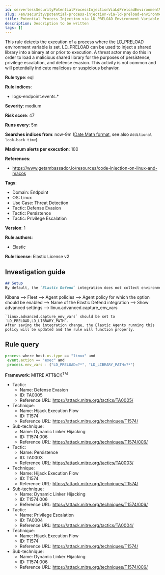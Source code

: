 ```yaml
---
id: serverlessSecurityPotentialProcessInjectionViaLdPreloadEnvironmentVariable
slug: /en/security/potential-process-injection-via-ld-preload-environment-variable
title: Potential Process Injection via LD_PRELOAD Environment Variable
description: Description to be written
tags: []
---
```


<div id="potential-process-injection-via-ld-preload-environment-variable"></div>

This rule detects the execution of a process where the LD_PRELOAD environment variable is set. LD_PRELOAD can be used to inject a shared library into a binary at or prior to execution. A threat actor may do this in order to load a malicious shared library for the purposes of persistence, privilege escalation, and defense evasion. This activity is not common and will potentially indicate malicious or suspicious behavior.

**Rule type**: eql

**Rule indices**: 

* logs-endpoint.events.*

**Severity**: medium

**Risk score**: 47

**Runs every**: 5m

**Searches indices from**: now-9m ([Date Math format](((ref))/common-options.html#date-math), see also <DocLink id="serverlessSecurityRulesUiCreate" section="set-the-rules-schedule">`Additional look-back time`</DocLink>)

**Maximum alerts per execution**: 100

**References**: 

* https://www.getambassador.io/resources/code-injection-on-linux-and-macos

**Tags**: 

* Domain: Endpoint
* OS: Linux
* Use Case: Threat Detection
* Tactic: Defense Evasion
* Tactic: Persistence
* Tactic: Privilege Escalation

**Version**: 1

**Rule authors**: 

* Elastic

**Rule license**: Elastic License v2

## Investigation guide

```markdown
## Setup
By default, the `Elastic Defend` integration does not collect environment variable logging. In order to capture this behavior, this rule requires a specific configuration option set within the advanced settings of the `Elastic Defend` integration. 
```
Kibana -->
Fleet -->
Agent policies -->
Agent policy for which the option should be enabled -->
Name of the Elastic Defend integration --> 
Show advanced settings -->
linux.advanced.capture_env_vars
```
`linux.advanced.capture_env_vars` should be set to `LD_PRELOAD,LD_LIBRARY_PATH`. 
After saving the integration change, the Elastic Agents running this policy will be updated and the rule will function properly.
```

## Rule query

```js
process where host.os.type == "linux" and 
 event.action == "exec" and  
 process.env_vars : ("LD_PRELOAD=?*", "LD_LIBRARY_PATH=?*") 

```

**Framework**: MITRE ATT&CK<sup>TM</sup>

* Tactic:
    * Name: Defense Evasion
    * ID: TA0005
    * Reference URL: https://attack.mitre.org/tactics/TA0005/
* Technique:
    * Name: Hijack Execution Flow
    * ID: T1574
    * Reference URL: https://attack.mitre.org/techniques/T1574/
* Sub-technique:
    * Name: Dynamic Linker Hijacking
    * ID: T1574.006
    * Reference URL: https://attack.mitre.org/techniques/T1574/006/
* Tactic:
    * Name: Persistence
    * ID: TA0003
    * Reference URL: https://attack.mitre.org/tactics/TA0003/
* Technique:
    * Name: Hijack Execution Flow
    * ID: T1574
    * Reference URL: https://attack.mitre.org/techniques/T1574/
* Sub-technique:
    * Name: Dynamic Linker Hijacking
    * ID: T1574.006
    * Reference URL: https://attack.mitre.org/techniques/T1574/006/
* Tactic:
    * Name: Privilege Escalation
    * ID: TA0004
    * Reference URL: https://attack.mitre.org/tactics/TA0004/
* Technique:
    * Name: Hijack Execution Flow
    * ID: T1574
    * Reference URL: https://attack.mitre.org/techniques/T1574/
* Sub-technique:
    * Name: Dynamic Linker Hijacking
    * ID: T1574.006
    * Reference URL: https://attack.mitre.org/techniques/T1574/006/

